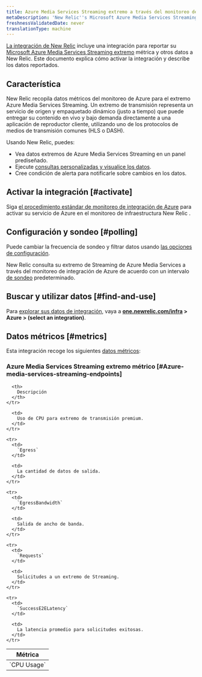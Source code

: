```yaml
---
title: Azure Media Services Streaming extremo a través del monitoreo de integración de Azure
metaDescription: 'New Relic''s Microsoft Azure Media Services Streaming Endpoints integration: what data it reports and how to enable it.'
freshnessValidatedDate: never
translationType: machine
---
```


[La integración de New Relic](/docs/infrastructure/integrations-getting-started/getting-started/introduction-infrastructure-integrations) incluye una integración para reportar su [Microsoft Azure Media Services Streaming extremo](https://learn.microsoft.com/en-us/azure/media-services/latest/stream-streaming-endpoint-concept) métrica y otros datos a New Relic. Este documento explica cómo activar la integración y describe los datos reportados.

## Característica

New Relic recopila datos métricos del monitoreo de Azure para el extremo Azure Media Services Streaming. Un extremo de transmisión representa un servicio de origen y empaquetado dinámico (justo a tiempo) que puede entregar su contenido en vivo y bajo demanda directamente a una aplicación de reproductor cliente, utilizando uno de los protocolos de medios de transmisión comunes (HLS o DASH).

Usando New Relic, puedes:

* Vea datos extremos de Azure Media Services Streaming en un panel prediseñado.
* Ejecute [consultas personalizadas y visualice los datos](/docs/infrastructure/integrations-getting-started/getting-started/use-integration-data-new-relic-insights).
* Cree condición de alerta para notificarle sobre cambios en los datos.

## Activar la integración [#activate]

Siga [el procedimiento estándar de monitoreo de integración de Azure](/docs/infrastructure/microsoft-azure-integrations/azure-integrations-list/azure-monitor) para activar su servicio de Azure en el monitoreo de infraestructura New Relic .

## Configuración y sondeo [#polling]

Puede cambiar la frecuencia de sondeo y filtrar datos usando [las opciones de configuración](/docs/infrastructure/microsoft-azure-integrations/azure-integrations-list/azure-monitor/#settings).

New Relic consulta su extremo de Streaming de Azure Media Services a través del monitoreo de integración de Azure de acuerdo con un intervalo [de sondeo](/docs/infrastructure/microsoft-azure-integrations/azure-integrations-list/azure-monitor/#settings) predeterminado.

## Buscar y utilizar datos [#find-and-use]

Para [explorar sus datos de integración](/docs/infrastructure/integrations/find-use-infrastructure-integration-data), vaya a <DNT>**[one.newrelic.com/infra](https://one.newrelic.com/infra) > Azure > (select an integration)**</DNT>.

## Datos métricos [#metrics]

Esta integración recoge los siguientes [datos métricos](/docs/infrastructure/integrations-getting-started/getting-started/understand-integration-data-data-types#metric):

### Azure Media Services Streaming extremo métrico [#Azure-media-services-streaming-endpoints]

<table>
  <thead>
    <tr>
      <th style={{ width: "300px" }}>
        Métrica
      </th>

      <th>
        Descripción
      </th>
    </tr>
  </thead>

  <tbody>
    <tr>
      <td>
        `CPU Usage`
      </td>

      <td>
        Uso de CPU para extremo de transmisión premium.
      </td>
    </tr>

    <tr>
      <td>
        `Egress`
      </td>

      <td>
        La cantidad de datos de salida.
      </td>
    </tr>

    <tr>
      <td>
        `EgressBandwidth`
      </td>

      <td>
        Salida de ancho de banda.
      </td>
    </tr>

    <tr>
      <td>
        `Requests`
      </td>

      <td>
        Solicitudes a un extremo de Streaming.
      </td>
    </tr>

    <tr>
      <td>
        `SuccessE2ELatency`
      </td>

      <td>
        La latencia promedio para solicitudes exitosas.
      </td>
    </tr>
  </tbody>
</table>

